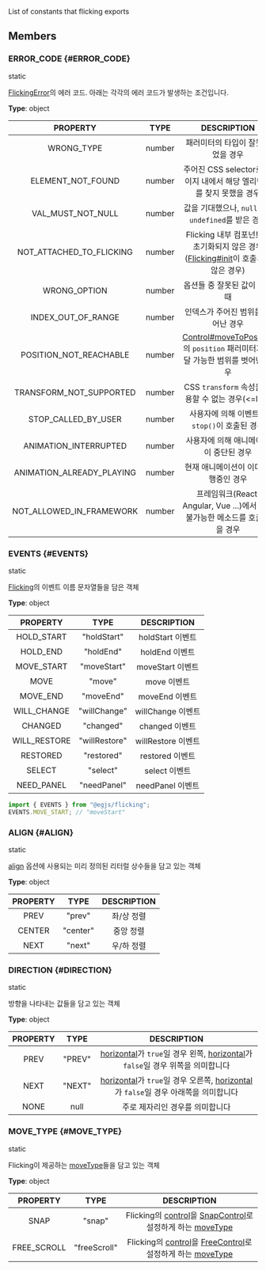 
List of constants that flicking exports

## Members
### ERROR_CODE {#ERROR_CODE}

<div className="bulma-tags">
<span className="bulma-tag is-info">static</span>



</div>

[FlickingError](FlickingError)의 에러 코드. 아래는 각각의 에러 코드가 발생하는 조건입니다.

**Type**: object








|PROPERTY|TYPE|DESCRIPTION|
|:---:|:---:|:---:|
|WRONG_TYPE|number|패러미터의 타입이 잘못되었을 경우|
|ELEMENT_NOT_FOUND|number|주어진 CSS selector로 페이지 내에서 해당 엘리먼트를 찾지 못했을 경우|
|VAL_MUST_NOT_NULL|number|값을 기대했으나, `null`이나 `undefined`를 받은 경우|
|NOT_ATTACHED_TO_FLICKING|number|Flicking 내부 컴포넌트가 초기화되지 않은 경우 ([Flicking#init](Flicking#init)이 호출되지 않은 경우)|
|WRONG_OPTION|number|옵션들 중 잘못된 값이 있을 때|
|INDEX_OUT_OF_RANGE|number|인덱스가 주어진 범위를 벗어난 경우|
|POSITION_NOT_REACHABLE|number|[Control#moveToPosition](Control#moveToPosition)의 `position` 패러미터가 도달 가능한 범위를 벗어난 경우|
|TRANSFORM_NOT_SUPPORTED|number|CSS `transform` 속성을 사용할 수 없는 경우(<=IE8)|
|STOP_CALLED_BY_USER|number|사용자에 의해 이벤트의 `stop()`이 호출된 경우|
|ANIMATION_INTERRUPTED|number|사용자에 의해 애니메이션이 중단된 경우|
|ANIMATION_ALREADY_PLAYING|number|현재 애니메이션이 이미 진행중인 경우|
|NOT_ALLOWED_IN_FRAMEWORK|number|프레임워크(React, Angular, Vue ...)에서 사용 불가능한 메소드를 호출했을 경우|







### EVENTS {#EVENTS}

<div className="bulma-tags">
<span className="bulma-tag is-info">static</span>



</div>

[Flicking](Flicking)의 이벤트 이름 문자열들을 담은 객체

**Type**: object








|PROPERTY|TYPE|DESCRIPTION|
|:---:|:---:|:---:|
|HOLD_START|"holdStart"|holdStart 이벤트|
|HOLD_END|"holdEnd"|holdEnd 이벤트|
|MOVE_START|"moveStart"|moveStart 이벤트|
|MOVE|"move"|move 이벤트|
|MOVE_END|"moveEnd"|moveEnd 이벤트|
|WILL_CHANGE|"willChange"|willChange 이벤트|
|CHANGED|"changed"|changed 이벤트|
|WILL_RESTORE|"willRestore"|willRestore 이벤트|
|RESTORED|"restored"|restored 이벤트|
|SELECT|"select"|select 이벤트|
|NEED_PANEL|"needPanel"|needPanel 이벤트|



```ts
import { EVENTS } from "@egjs/flicking";
EVENTS.MOVE_START; // "moveStart"
```



### ALIGN {#ALIGN}

<div className="bulma-tags">
<span className="bulma-tag is-info">static</span>



</div>

[align](Flicking#align) 옵션에 사용되는 미리 정의된 리터럴 상수들을 담고 있는 객체

**Type**: object








|PROPERTY|TYPE|DESCRIPTION|
|:---:|:---:|:---:|
|PREV|"prev"|좌/상 정렬|
|CENTER|"center"|중앙 정렬|
|NEXT|"next"|우/하 정렬|







### DIRECTION {#DIRECTION}

<div className="bulma-tags">
<span className="bulma-tag is-info">static</span>



</div>

방향을 나타내는 값들을 담고 있는 객체

**Type**: object








|PROPERTY|TYPE|DESCRIPTION|
|:---:|:---:|:---:|
|PREV|"PREV"|[horizontal](Flicking#horizontal)가 `true`일 경우 왼쪽, [horizontal](Flicking#horizontal)가 `false`일 경우 위쪽을 의미합니다|
|NEXT|"NEXT"|[horizontal](Flicking#horizontal)가 `true`일 경우 오른쪽, [horizontal](Flicking#horizontal)가 `false`일 경우 아래쪽을 의미합니다|
|NONE|null|주로 제자리인 경우를 의미합니다|







### MOVE_TYPE {#MOVE_TYPE}

<div className="bulma-tags">
<span className="bulma-tag is-info">static</span>



</div>

Flicking이 제공하는 [moveType](Flicking#moveType)들을 담고 있는 객체

**Type**: object








|PROPERTY|TYPE|DESCRIPTION|
|:---:|:---:|:---:|
|SNAP|"snap"|Flicking의 [control](Flicking#control)을 [SnapControl](SnapControl)로 설정하게 하는 [moveType](Flicking#moveType)|
|FREE_SCROLL|"freeScroll"|Flicking의 [control](Flicking#control)을 [FreeControl](FreeControl)로 설정하게 하는 [moveType](Flicking#moveType)|








